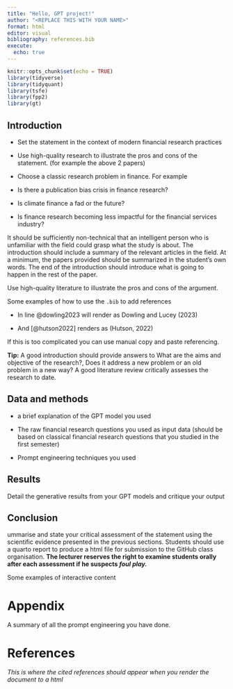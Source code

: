 ```yaml
---
title: "Hello, GPT project!"
author: "<REPLACE THIS WITH YOUR NAME>"
format: html
editor: visual
bibliography: references.bib
execute:
  echo: true
---
```


```r
knitr::opts_chunk$set(echo = TRUE)
library(tidyverse) 
library(tidyquant)
library(tsfe)
library(fpp2)
library(gt)
```

## Introduction

-   Set the statement in the context of modern financial research practices

-   Use high-quality research to illustrate the pros and cons of the statement. (for example the above 2 papers)

-   Choose a classic research problem in finance. For example

-   Is there a publication bias crisis in finance research?

-   Is climate finance a fad or the future?

-    Is finance research becoming less impactful for the financial services industry?

::: callout-tip
It should be sufficiently non-technical that an intelligent person who is unfamiliar with the field could grasp what the study is about. The introduction should include a summary of the relevant articles in the field. At a minimum, the papers provided should be summarized in the student's own words. The end of the introduction should introduce what is going to happen in the rest of the paper.

Use high-quality literature to illustrate the pros and cons of the argument.

Some examples of how to use the `.bib` to add references

-   In line @dowling2023 will render as Dowling and Lucey (2023)

-   And [@hutson2022] renders as (Hutson, 2022)

If this is too complicated you can use manual copy and paste referencing.

**Tip:** A good introduction should provide answers to What are the aims and objective of the research?, Does it address a new problem or an old problem in a new way? A good literature review critically assesses the research to date.
:::

## Data and methods

::: callout-tip

-   a brief explanation of the GPT model you used

-   The raw financial research questions you used as input data (should
    be based on classical financial research questions that you studied in
    the first semester)

-   Prompt engineering techniques you used
:::

## Results

::: callout-tip
Detail the generative results from your GPT models and critique your output 
:::

## Conclusion

::: callout-tip
ummarise and state your critical assessment of the statement using the
scientific evidence presented in the previous sections. Students should
use a quarto report to produce a html file for submission to the GitHub
class organisation. **The lecturer reserves the right to examine students orally after each assessment if he suspects *foul play.***

Some examples of interactive content
:::

# Appendix

A summary of all the prompt engineering you have done.

# References

*This is where the cited references should appear when you render the document to a html*

